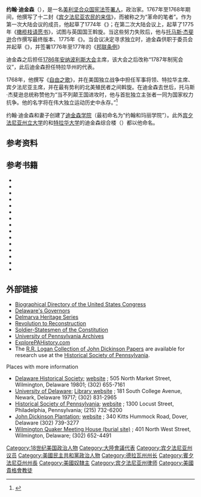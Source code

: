 {{Infobox Officeholder
|honorific-prefix = 
|name             = 约翰·迪金森
|honorific-suffix =
|image            = John Dickinson portrait.jpg
|imagesize        = 220px
|smallimage       =
|office           = 第五任宾夕法尼亚州最高执行会主席
|term_start       = 1782年11月13日
|term_end         = 1785年10月18日
|predecessor      = {{le|威廉·莫尔|William Moore (statesman)}}
|successor        = [[本杰明·富兰克林|本杰明·富兰克林]]
|office2          = [[特拉华州州长|特拉华州州长]]
|term_start2      = 1781年11月13日
|term_end2        = 1783年1月12日
|predecessor2     = {{le|凯撒·罗德尼|Caesar Rodney}}
|successor2       = {{le|约翰·库克 (州长)|John Cook (governor)|约翰·库克}}
|office3          = [[大陆会议|大陆会议]]特拉华州代表
|term_start3      = 1779年1月18日
|term_end3        = 1781年2月10日
|predecessor3     =
|successor3       =
|office4          = [[大陆会议|大陆会议]]宾夕法尼亚州代表
|term_start4      = 1774年8月2日
|term_end4        = 1776年11月7日
|predecessor4     =
|successor4       =
|birth_date       = 1732年11月
|birth_place      = [[马里兰州|马里兰州]][[塔尔博特县|塔尔博特县]]
|death_date       = {{death date and age|1808|2|14|1732|11|8}}
|death_place      = [[美国|美国]][[特拉华州|特拉华州]][[威明斯顿市|威明斯顿市]]
|spouse           = {{le|玛丽·诺里斯·迪金森|Mary Norris Dickinson}}
|party            = [[美国民主共和党|美国民主共和党]]
|residence        = 
|alma_mater       =
|occupation       =
|profession       = 
|religion         = [[宗教教友会|宗教教友会]]
}}
'''约翰·迪金森'''（{{bd|1732年|11月|1808年|2月14日}}），是一名[[美利坚合众国宪法签署人列表|美利坚合众国宪法签署人]]，政治家。1767年至1768年期间，他撰写了十二封《[[宾夕法尼亚农民的来信|宾夕法尼亚农民的来信]]》，而被称之为“革命的笔者”。作为第一次大陆会议的成员，他起草了1774年《{{le|致国王的请愿书|Petition to the King}}》；在第二次大陆会议上，起草了1775年《[[橄榄枝请愿书|橄榄枝请愿书]]》，试图与英国国王斡旋。当这些努力失败后，他与[[托马斯·杰斐逊|托马斯·杰斐逊]]合作撰写最终版本、1775年《{{le|关于拿起武器的原因和必要的宣言|Declaration of the Causes and Necessity of Taking Up Arms}}》。当会议决定寻求独立时，迪金森供职于委员会并起草《{{le|协议模型|Model Treaty}}》，并签署1776年至177年的《[[邦联条例|邦联条例]]》

迪金森之后担任[[1786年安纳波利斯大会|1786年安纳波利斯大会]]主席，该大会之后改称“1787年制宪会议”，此后迪金森担任特拉华州的代表。

1768年，他撰写《[[自由之歌|自由之歌]]》，并在美国独立战争中担任军事将领、特拉华主席、宾夕法尼亚主席，并在最有势利的北美殖民者之间斡旋。在迪金森去世后，托马斯·杰斐逊总统称赞他为“当不列颠王国进攻时，他与首批独立主张者一同为国家权力抗争。他的名字将在伟大独立运动历史中永存。”<ref name="udlib09">{{cite web | title= UD Library discovers Thomas Jefferson letter | url= http://www.udel.edu/udaily/2010/dec/jefferson120309.html | date= December 3, 2009 | publisher= [[University_of_Delaware|University of Delaware]] | accessdate= December 5, 2009 | archive-date= 2021-12-03 | archive-url= https://web.archive.org/web/20211203140410/http://www1.udel.edu/udaily/2010/dec/jefferson120309.html | dead-url= no }}</ref>

约翰·迪金森和妻子{{le|玛丽·诺里斯·迪金森|Mary Norris Dickinson}}创建了[[迪金森学院|迪金森学院]]（最初命名为“约翰和玛丽学院”）。此外[[宾夕法尼亚州立大学|宾夕法尼亚州立大学]]的{{le|迪金森法学院|Dickinson School of Law}}和[[特拉华大学|特拉华大学]]的迪金森综合楼（{{lang|en|Dickinson Complex}}）都以他命名。

==参考资料==
{{reflist}}

==参考书籍==
*{{cite journal |last=Calvert |first=Jane E. |title=Liberty Without Tumult: Understanding the Politics of John Dickinson |journal=The Pennsylvania Magazine of History and Biography |volume=CXXXI |issue=3 |pages=233–262 |publisher=Historical Society of Pennsylvania |location=Philadelphia |date=July 2007}}
*{{cite book |title=Quaker Constitutionalism and the Political Thought of John Dickinson |last=Calvert |first=Jane E. |work= |publisher=Cambridge University Press |location=Cambridge, England, and New York |pages= |year=2008 |id=}}
*{{cite book |title=History of the State of Delaware |last=Conrad |first=Henry C. |coauthors= |work= |publisher=Wickersham Company |location=Lancaster, Pennsylvania |pages= |year=1908 |id=}}
*{{cite book |title=John Dickinson- Conservative Revolutionary |url=https://archive.org/details/johndickinsoncon0000flow |last=Flower |first=Milton E. |coauthors= |work= |publisher=University Press of Virginia |location=Charlottesville, Virginia |pages= |year=1983 |id= |isbn=0-8139-0966-X}}
*{{cite book |title=Democracy in Delaware |last=Hoffecker |first=Carol E. |coauthors= |work= |publisher=Cedar Tree Books |location=Wilmington, Delaware |pages= |year=2004 |isbn=1-892142-23-6}}
*{{cite book |title=History of Delaware Through its Governors |last=Martin |first=Roger A. |coauthors= |work= |publisher=McClafferty Press |location=Wilmington, Delaware |pages= |year=1984 |id=}}
*{{cite book |title=Memoirs of the Senate |last=Martin |first=Roger A. |coauthors= |work= |publisher=Roger A. Martin |location=Newark, Delaware |pages= |year=1995 |id=}}
*{{cite book |title=Philadelawareans |last=Munroe |first=John A. |coauthors= |work= |publisher=University of Delaware Press |location=Newark, Delaware |pages= |year=2004 |isbn=0-87413-872-8}}
*{{cite book |title=Federalist Delaware 1775-1815 |last=Munroe |first=John A. |coauthors= |work= |publisher=Rutgers University |location=New Brunswick, New Jersey |pages= |year=1954 |id=}}
*{{cite book |title=Biographical Directory of American and Revolutionary Governors 1607-1789 |last=Racino |first=John W. |year=1980 |publisher=Meckler Books |location=Westport, CT |isbn=0-930466-00-4}}
*{{cite book |title=Collected Essays on Early Delaware |last=Rodney |first=Richard S. |coauthors= |work= |publisher=Society of Colonial Wars in the State of Delaware |location=Wilmington, Delaware |pages= |year=1975 |id=}}
*{{cite book |title=History of Delaware 1609-1888. 2 vols |last=Scharf |first=John Thomas |coauthors= |work= |publisher=L. J. Richards & Co |location=Philadelphia |year=1888 |id=}}
*{{cite book| title= The life and times of John Dickinson | year=1891 | url=http://www.archive.org/details/lifeandtimesofjo00stilrich | last = Stillé | first=Charles J.}}
*{{cite book |title=Delaware Continentals, 1776-1783 |last=Ward |first=Christopher L. |coauthors= |work= |publisher=Historical Society of Delaware |location=Wilmington, DE |year=1941 |isbn=0-924117-21-4}}
*{{cite book |title=Proceedings of the House of Assembly of the Delaware State, 1781-1792, and of the Constitutional Convention of 1792 |last1=Bushman |first1=Claudia L. |last2=Hancock |first2=Harold Bell |last3=Homsey |first3=Elizabeth Moyne |publisher=University of Delaware Press |location=Newark, DE |year=1988 |ISBN=978-0-87413-309-7 |url=http://books.google.com/books?id=0KXBgFB2zXQC&lpg=PA1002&dq=delaware%20election%20state%20voting%20records%20history%201781&pg=PA17#v=onepage&q&f=false |accessdate=June 10, 2013 |archive-date=2020-05-22 |archive-url=https://web.archive.org/web/20200522093520/https://books.google.com/books?id=0KXBgFB2zXQC&lpg=PA1002&dq=delaware%20election%20state%20voting%20records%20history%201781&pg=PA17#v=onepage&q&f=false |dead-url=no }}

==外部链接==
{{Commons category|John Dickinson (politician)}}
{{wikisource author |John Dickinson}}
{{wikiquote}}
*[http://bioguide.congress.gov/scripts/biodisplay.pl?index=D000321 Biographical Directory of the United States Congress] {{Wayback|url=http://bioguide.congress.gov/scripts/biodisplay.pl?index=D000321 |date=20120707081236 }}
*[http://www.russpickett.com/history/delgov1.htm#dickin Delaware's Governors] {{Wayback|url=http://www.russpickett.com/history/delgov1.htm#dickin |date=20201027032716 }}
*[http://nabbhistory.salisbury.edu/resources/wroten/wroten_jdickinson.html Delmarva Heritage Series] {{Wayback|url=http://nabbhistory.salisbury.edu/resources/wroten/wroten_jdickinson.html |date=20120220000033 }}
*[https://web.archive.org/web/20120218154910/http://odur.let.rug.nl/~usa/B/jdickenson/johnd1.htm Revolution to Reconstruction]
*[http://www.army.mil/cmh/books/RevWar/ss/dickinson.htm Soldier-Statesmen of the Constitution] {{Wayback|url=http://www.army.mil/cmh/books/RevWar/ss/dickinson.htm |date=20071119220602 }}
*[https://web.archive.org/web/20130117044303/http://www.archives.upenn.edu/people/1700s/dickinson_john.html University of Pennsylvania Archives]
*[http://explorepahistory.com/hmarker.php?markerId=542 ExplorePAHistory.com] {{Wayback|url=http://explorepahistory.com/hmarker.php?markerId=542 |date=20210305035704 }}
*The [http://www.hsp.org/files/findingaid0383logan.pdf R.R. Logan Collection of John Dickinson Papers] {{Wayback|url=http://www.hsp.org/files/findingaid0383logan.pdf |date=20110329233946 }} are available for research use at the [[Historical_Society_of_Pennsylvania|Historical Society of Pennsylvania]].

;Places with more information
*[[Delaware_Historical_Society|Delaware Historical Society]]; [http://www.hsd.org/ website] {{Wayback|url=http://www.hsd.org/ |date=19961231010053 }}; 505 North Market Street, Wilmington, Delaware 19801; (302) 655-7161
*[[University_of_Delaware|University of Delaware]]; [http://www.lib.udel.edu/ Library website] {{Wayback|url=http://www.lib.udel.edu/ |date=20180720120950 }}; 181 South College Avenue, Newark, Delaware 19717; (302) 831-2965
*[[Historical_Society_of_Pennsylvania|Historical Society of Pennsylvania]]; [http://www.hsp.org/ website] {{Wayback|url=http://www.hsp.org/ |date=20200918081333 }}; 1300 Locust Street, Philadelphia, Pennsylvania; (215) 732-6200
*[[John_Dickinson_Plantation|John Dickinson Plantation]]; [http://history.delaware.gov/museums/jdp/jdp_main.shtml website] {{Wayback|url=http://history.delaware.gov/museums/jdp/jdp_main.shtml |date=20190612004156 }}; 340 Kitts Hummock Road, Dover, Delaware (302) 739-3277
*[http://www.wilmingtondefriendsmeeting.org/directions.htm Wilmington Quaker Meeting House (burial site)] {{Wayback|url=http://www.wilmingtondefriendsmeeting.org/directions.htm |date=20201126014245 }}; 401 North West Street, Wilmington, Delaware; (302) 652-4491

{{s-start}}
{{s-off}}
{{s-bef | before = {{le|威廉·莫尔|William Moore (statesman)}}}}
{{s-ttl | title = {{en|宾夕法尼亚州最高执行会主席|Presidents of the Supreme Executive Council of Pennsylvania|宾夕法尼亚主席}} | years =1782年11月13日 - 1785年10月18日}}
{{s-aft | after = [[本杰明·富兰克林|本杰明·富兰克林]]}}
{{s-end}}
{{美国宪法签署人}}
{{Authority control}}
{{DEFAULTSORT:Dickinson, John}}

[[Category:18世纪美国政治人物|Category:18世纪美国政治人物]]
[[Category:大陸會議代表|Category:大陸會議代表]]
[[Category:宾夕法尼亚州议员|Category:宾夕法尼亚州议员]]
[[Category:美國民主共和黨政治人物|Category:美國民主共和黨政治人物]]
[[Category:德拉瓦州州长|Category:德拉瓦州州长]]
[[Category:賓夕法尼亞州州長|Category:賓夕法尼亞州州長]]
[[Category:美國奴隸主|Category:美國奴隸主]]
[[Category:宾夕法尼亚州律师|Category:宾夕法尼亚州律师]]
[[Category:美國貴格會教徒|Category:美國貴格會教徒]]